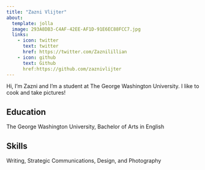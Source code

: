 ```yaml
---
title: "Zazni Vlijter"
about:
  template: jolla
  image: 293A8DB3-C4AF-42EE-AF1D-91E6EC88FCC7.jpg
  links:
    - icon: twitter
      text: twitter
      href: https://twitter.com/Zaznilillian
    - icon: github
      text: Github
      href:https://github.com/zaznivlijter
---
```


Hi, I'm Zazni and I'm a student at The George Washington University. I like to cook and take pictures!

## Education

The George Washington University, Bachelor of Arts in English

## Skills

Writing,
Strategic Communications,
Design, and
Photography 
